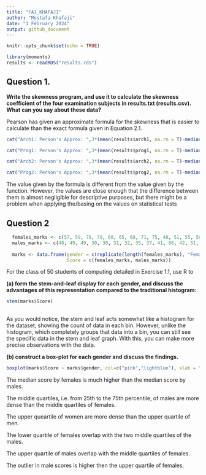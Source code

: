 ```yaml
---
title: "FA1_KHAFAJI"
author: "Mostafa Khafaji"
date: "1 February 2024"
output: github_document
---
```


```r
knitr::opts_chunk$set(echo = TRUE)
```

```r
library(moments)
results <- readRDS("results.rds")
```

## Question 1.

**Write the skewness program, and use it to calculate the skewness coefficient of the four examination subjects in results.txt (results.csv). What can you say about these data?**

Pearson has given an approximate formula for the skewness that is easier to calculate than the exact formula given in Equation 2.1.


```r

cat("Arch1: Person's Approx: ",3*(mean(results$arch1, na.rm = T)-median(results$arch1, na.rm=TRUE))/sd(results$arch1, na.rm=TRUE),", Actual Skew: ", skewness(results$arch1, na.rm = T),"\n")

cat("Prog1: Person's Approx: ",3*(mean(results$prog1, na.rm = T)-median(results$prog1, na.rm=TRUE))/sd(results$prog1, na.rm=TRUE),", Actual Skew: ", skewness(results$prog1, na.rm = T),"\n")

cat("Arch2: Person's Approx: ",3*(mean(results$arch2, na.rm = T)-median(results$arch2, na.rm=TRUE))/sd(results$arch2, na.rm=TRUE),", Actual Skew: ", skewness(results$arch2, na.rm = T),"\n")

cat("Prog2: Person's Approx: ",3*(mean(results$prog2, na.rm = T)-median(results$prog2, na.rm=TRUE))/sd(results$prog2, na.rm=TRUE),", Actual Skew: ", skewness(results$prog2, na.rm = T),"\n")


```

The value given by the formula is different from the value given by the function. However, the values are close enough that the difference between them is almost negligible for descriptive purposes, but there might be a problem when applying the/basing on the values on statistical tests

## Question 2

```r
  females_marks <- c(57, 59, 78, 79, 60, 65, 68, 71, 75, 48, 51, 55, 56, 41, 43, 44, 75, 78, 80, 81, 83, 83, 85)
  males_marks <- c(48, 49, 49, 30, 30, 31, 32, 35, 37, 41, 86, 42, 51, 53, 56, 42, 44, 50, 51, 65, 67, 51, 56, 58, 64, 64, 75)
  
  marks <- data.frame(gender = c(replicate(length(females_marks), "Female"),replicate(length(males_marks), "Male")),
                      Score = c(females_marks, males_marks))

```
For the class of 50 students of computing detailed in Exercise 1.1, use R to 

**(a)  form the stem-and-leaf display for each gender, and discuss the advantages of this representation compared to the traditional histogram:**

```r

stem(marks$Score)
 
```
As you would notice, the stem and leaf acts somewhat like a histogram for the dataset, showing the count of data in each bin. However, unlike the histogram, which completely groups that data into a bin, you can still see the specific data in the stem and leaf graph. With this, you can make more precise observations with the data.

**(b)  construct a box-plot for each gender and discuss the findings.**

```r
boxplot(marks$Score ~ marks$gender, col=c("pink","lightblue"), xlab = "Gender", ylab = "Score", main = "Scores by Gender")

```

The median score by females is much higher than the median score by males.

The middle quartiles, i.e. from 25th to the 75th percentile, of males are more dense than the middle quartiles of females.

The upper queartile of women are more dense than the upper quartile of men.

The lower quartile of females overlap with the two middle quartiles of the males.

The upper quartile of males overlap with the middle quartiles of females.

The outlier in male scores is higher then the upper quartile of females.


